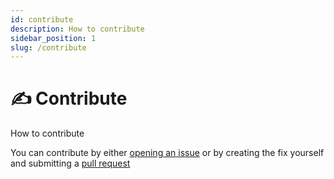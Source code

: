 ```yaml
---
id: contribute
description: How to contribute
sidebar_position: 1
slug: /contribute
---
```


# ✍️ Contribute


How to contribute

You can contribute by either [opening an issue](https://github.com/PatelN123/Digital-Support-Notes/issues/new) or by creating the fix yourself and submitting a [pull request](https://github.com/PatelN123/Digital-Support-Notes/compare)
